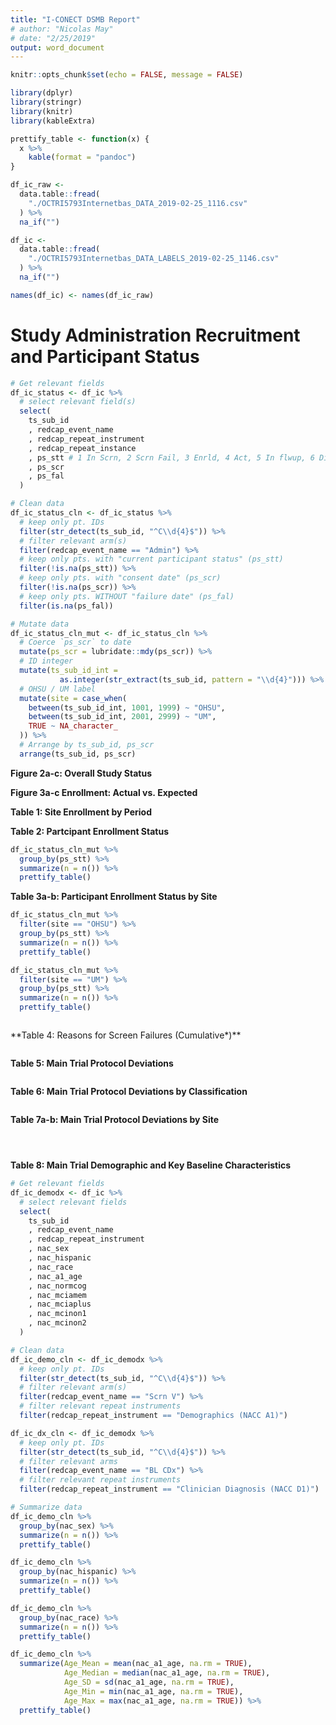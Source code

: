 ```yaml
---
title: "I-CONECT DSMB Report"
# author: "Nicolas May"
# date: "2/25/2019"
output: word_document
---
```


```r
knitr::opts_chunk$set(echo = FALSE, message = FALSE)
```

<!-- Load packages. -->

```r
library(dplyr)
library(stringr)
library(knitr)
library(kableExtra)
```

<!-- Load custom functions. -->

```r
prettify_table <- function(x) {
  x %>%
    kable(format = "pandoc")
}
```


<!-- Load data. -->

```r
df_ic_raw <-
  data.table::fread(
    "./OCTRI5793Internetbas_DATA_2019-02-25_1116.csv"
  ) %>% 
  na_if("")

df_ic <- 
  data.table::fread(
    "./OCTRI5793Internetbas_DATA_LABELS_2019-02-25_1146.csv"
  ) %>% 
  na_if("")

names(df_ic) <- names(df_ic_raw)
```


# Study Administration Recruitment and Participant Status

```r
# Get relevant fields
df_ic_status <- df_ic %>% 
  # select relevant field(s)
  select(
    ts_sub_id
    , redcap_event_name
    , redcap_repeat_instrument
    , redcap_repeat_instance
    , ps_stt # 1 In Scrn, 2 Scrn Fail, 3 Enrld, 4 Act, 5 In flwup, 6 Dicont
    , ps_scr 
    , ps_fal
  )

```

```r
# Clean data
df_ic_status_cln <- df_ic_status %>% 
  # keep only pt. IDs
  filter(str_detect(ts_sub_id, "^C\\d{4}$")) %>% 
  # filter relevant arm(s)
  filter(redcap_event_name == "Admin") %>% 
  # keep only pts. with "current participant status" (ps_stt)
  filter(!is.na(ps_stt)) %>%
  # keep only pts. with "consent date" (ps_scr)
  filter(!is.na(ps_scr)) %>% 
  # keep only pts. WITHOUT "failure date" (ps_fal)
  filter(is.na(ps_fal))
```

```r
# Mutate data
df_ic_status_cln_mut <- df_ic_status_cln %>% 
  # Coerce `ps_scr` to date
  mutate(ps_scr = lubridate::mdy(ps_scr)) %>% 
  # ID integer
  mutate(ts_sub_id_int = 
           as.integer(str_extract(ts_sub_id, pattern = "\\d{4}"))) %>% 
  # OHSU / UM label
  mutate(site = case_when(
    between(ts_sub_id_int, 1001, 1999) ~ "OHSU",
    between(ts_sub_id_int, 2001, 2999) ~ "UM",
    TRUE ~ NA_character_
  )) %>% 
  # Arrange by ts_sub_id, ps_scr  
  arrange(ts_sub_id, ps_scr)
```

**Figure 2a-c: Overall Study Status**

**Figure 3a-c Enrollment: Actual vs. Expected**

**Table 1: Site Enrollment by Period**

**Table 2: Partcipant Enrollment Status**

```r
df_ic_status_cln_mut %>% 
  group_by(ps_stt) %>% 
  summarize(n = n()) %>% 
  prettify_table()
```

**Table 3a-b: Participant Enrollment Status by Site**

```r
df_ic_status_cln_mut %>% 
  filter(site == "OHSU") %>% 
  group_by(ps_stt) %>% 
  summarize(n = n()) %>% 
  prettify_table()
```

```r
df_ic_status_cln_mut %>% 
  filter(site == "UM") %>% 
  group_by(ps_stt) %>% 
  summarize(n = n()) %>% 
  prettify_table()
```

```r

```

**Table 4: Reasons for Screen Failures (Cumulative*)**

```r

```

**Table 5: Main Trial Protocol Deviations**

```r

```

**Table 6: Main Trial Protocol Deviations by Classification**

```r

```

**Table 7a-b: Main Trial Protocol Deviations by Site**

```r

```

```r

```

```r

```

**Table 8: Main Trial Demographic and Key Baseline Characteristics**

```r
# Get relevant fields
df_ic_demodx <- df_ic %>% 
  # select relevant fields
  select(
    ts_sub_id
    , redcap_event_name
    , redcap_repeat_instrument
    , nac_sex
    , nac_hispanic
    , nac_race
    , nac_a1_age
    , nac_normcog
    , nac_mciamem
    , nac_mciaplus
    , nac_mcinon1
    , nac_mcinon2
  )
```

```r
# Clean data
df_ic_demo_cln <- df_ic_demodx %>% 
  # keep only pt. IDs
  filter(str_detect(ts_sub_id, "^C\\d{4}$")) %>% 
  # filter relevant arm(s)
  filter(redcap_event_name == "Scrn V") %>% 
  # filter relevant repeat instruments
  filter(redcap_repeat_instrument == "Demographics (NACC A1)")

df_ic_dx_cln <- df_ic_demodx %>% 
  # keep only pt. IDs
  filter(str_detect(ts_sub_id, "^C\\d{4}$")) %>%
  # filter relevant arms
  filter(redcap_event_name == "BL CDx") %>% 
  # filter relevant repeat instruments
  filter(redcap_repeat_instrument == "Clinician Diagnosis (NACC D1)")
```

```r
# Summarize data
df_ic_demo_cln %>% 
  group_by(nac_sex) %>% 
  summarize(n = n()) %>% 
  prettify_table()

df_ic_demo_cln %>% 
  group_by(nac_hispanic) %>% 
  summarize(n = n()) %>% 
  prettify_table()

df_ic_demo_cln %>% 
  group_by(nac_race) %>% 
  summarize(n = n()) %>% 
  prettify_table()

df_ic_demo_cln %>% 
  summarize(Age_Mean = mean(nac_a1_age, na.rm = TRUE),
            Age_Median = median(nac_a1_age, na.rm = TRUE),
            Age_SD = sd(nac_a1_age, na.rm = TRUE),
            Age_Min = min(nac_a1_age, na.rm = TRUE),
            Age_Max = max(nac_a1_age, na.rm = TRUE)) %>% 
  prettify_table()
```




